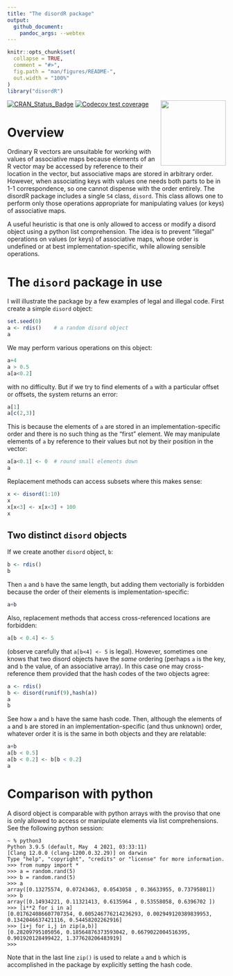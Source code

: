 ```yaml
---
title: "The disordR package"
output:
  github_document:
    pandoc_args: --webtex
---
```


<!-- README.md is generated from README.Rmd. Please edit that file -->

```r
knitr::opts_chunk$set(
  collapse = TRUE,
  comment = "#>",
  fig.path = "man/figures/README-",
  out.width = "100%"
)
library("disordR")
```


<img src="man/figures/disordR.png" width = "150" align="right" />

<!-- badges: start -->
[![CRAN_Status_Badge](https://www.r-pkg.org/badges/version/disordR)](https://cran.r-project.org/package=disordR)
[![Codecov test coverage](https://codecov.io/gh/RobinHankin/disordR/branch/master/graph/badge.svg)](https://codecov.io/gh/RobinHankin/disordR/branch/master)
<!-- badges: end -->



# Overview

Ordinary R vectors are unsuitable for working with values of
associative maps because elements of an R vector may be accessed by
reference to their location in the vector, but associative maps are
stored in arbitrary order.  However, when associating keys with values
one needs both parts to be in 1-1 correspondence, so one cannot
dispense with the order entirely.  The disordR package includes a
single `S4` class, `disord`.  This class allows one to perform only
those operations appropriate for manipulating values (or keys) of
associative maps.

A useful heuristic is that one is only allowed to access or modify a
disord object using a python list comprehension.  The idea is to
prevent "illegal" operations on values (or keys) of associative maps,
whose order is undefined or at best implementation-specific, while
allowing sensible operations.

# The `disord` package in use

I will illustrate the package by a few examples of legal and illegal
code.  First create a simple `disord` object:

```r
set.seed(0)
a <- rdis()    # a random disord object
a
```


We may perform various operations on this object:


```r
a+4
a > 0.5
a[a<0.2]
```

with no difficulty.  But if we try to find elements of `a` with a
particular offset or offsets, the system returns an error:

```r
a[1]
a[c(2,3)]
```

This is because the elements of `a` are stored in an
implementation-specific order and there is no such thing as the
"first" element.  We may manipulate elements of `a` by reference to
their values but not by their position in the vector:

```r
a[a<0.1] <- 0  # round small elements down
a
```

Replacement methods can access subsets where this makes sense:

```r
x <- disord(1:10)
x
x[x<3] <- x[x<3] + 100
x
```


## Two distinct `disord` objects 

If we create another `disord` object, `b`:

```r
b <- rdis()
b
```

Then `a` and `b` have the same length, but adding them vectorially is
forbidden because the order of their elements is implementation-specific:

```r
a+b
```

Also, replacement methods that access cross-referenced locations are forbidden:

```r
a[b < 0.4] <- 5
```

(observe carefully that `a[b<4] <- 5` is legal).  However, sometimes
one knows that two disord objects have the _same_ ordering (perhaps
`a` is the key, and `b` the value, of an associative array).  In this
case one may cross-reference them provided that the hash codes of the
two objects agree:


```r
a <- rdis()
b <- disord(runif(9),hash(a))
a
b
```

See how `a` and `b` have the same hash code.  Then, although the
elements of `a` and `b` are stored in an implementation-specific (and
thus unknown) order, whatever order it is is the same in both objects
and they are relatable:


```r
a+b
a[b < 0.5]
a[b < 0.2] <- b[b < 0.2]
a
```


# Comparison with python

A disord object is comparable with python arrays with the proviso that
one is only allowed to access or manipulate elements via list
comprehensions.  See the following python session:

```
~ % python3
Python 3.9.5 (default, May  4 2021, 03:33:11) 
[Clang 12.0.0 (clang-1200.0.32.29)] on darwin
Type "help", "copyright", "credits" or "license" for more information.
>>> from numpy import *
>>> a = random.rand(5)
>>> b = random.rand(5)
>>> a
array([0.13275574, 0.07243463, 0.0543058 , 0.36633955, 0.73795801])
>>> b
array([0.14934221, 0.11321413, 0.6135964 , 0.53558058, 0.6396702 ])
>>> [i**2 for i in a]
[0.017624086607707354, 0.005246776214236293, 0.002949120389839953, 0.1342046637421116, 0.54458202262916]
>>> [i+j for i,j in zip(a,b)]
[0.28209795105056, 0.18564876373593042, 0.6679022004516395, 0.901920128499422, 1.377628206483919]
>>> 
```

Note that in the last line `zip()` is used to relate `a` and `b` which
is accomplished in the package by explicitly setting the hash code.

